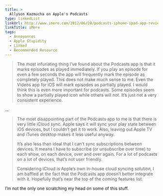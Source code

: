 ```yaml
---
title: >
  Allyson Kazmucha on Apple's Podcasts
type: linkedList
linkUrl: http://www.imore.com/2012/06/28/podcasts-iphone-ipad-app-review/
linkTitle: iMore
tags:
  - Annoyances
  - Apple Stupidity
  - Linked
  - Recommended Resource
---
```


> The most infuriating thing I’ve found about the Podcasts app is that it marks episodes as played immediately. If you play an episode for even a few seconds the app will frequently mark the episode as completely played. This does not make much sense to me. Even the Videos app for iOS will mark episodes as partially played. I would think this is even more important for podcasts. Some episodes seem to show a partially played icon while others will not. It’s just not a very consistent experience.

…

> The most disappointing part of the Podcasts app to me is that there is very little iCloud sync. Apple says it will sync your play state between iOS devices, but I couldn’t get it to work. Also, leaving out Apple TV and iTunes desktop makes it less useful anyway.
>
> It’s also less than ideal that I can’t sync subscriptions between devices. It means I have to subscribe (or unsubscribe over time) to each show, on each device, over and over again. For a lot of podcasts on a lot of devices, that’s not user friendly.
>
> Considering iCloud is Apple’s own in-house cloud syncing solution, I am baffled at the fact that the Podcasts app doesn’t better integrate with it. Hopefully that’s near the top of the coming features list.

I’m not the only one scratching my head on some of this stuff.
